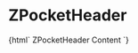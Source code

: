 
<Meta title="Notification/ZPocketHeader" component="z-pocket-header" />

# ZPocketHeader

<Preview>
  <Story name="ZPocketHeader-sample">
    {html`<z-pocket-header
      pocketid="${text('pocketid', 'my-pocket')}"
    >
      ZPocketHeader Content
    </z-pocket-header>`}
  </Story>
</Preview>

<Props of="z-pocket-header" />

